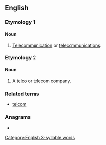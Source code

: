 {{also|télécom}}
==English==

===Etymology 1===
{{abbreviation of|lang=en|telecommunications}}

====Noun====
{{en-noun}}

# {{lb|en|informal}} [[telecommunication|Telecommunication]] or [[telecommunications]].

===Etymology 2===
{{abbreviation of|lang=en|[[telephone]] [[company]]}}

====Noun====
{{en-noun}}

# {{lb|en|informal}} A [[telco]] {{gloss|[[phone]] company}} or telecom company.

===Related terms===
* [[telcom]]

===Anagrams===
* {{anagrams|en|a=ceelmot|Ol Cemet'}}

[[Category:English 3-syllable words]]